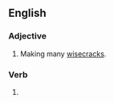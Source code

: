 ==English==

===Adjective===
{{en-adj}}

# Making many [[wisecrack]]s.
#: {{ux|en|a '''wisecracking''' narrator}}

===Verb===
{{head|en|verb form}}

# {{present participle of|en|wisecrack|nocat=1}}